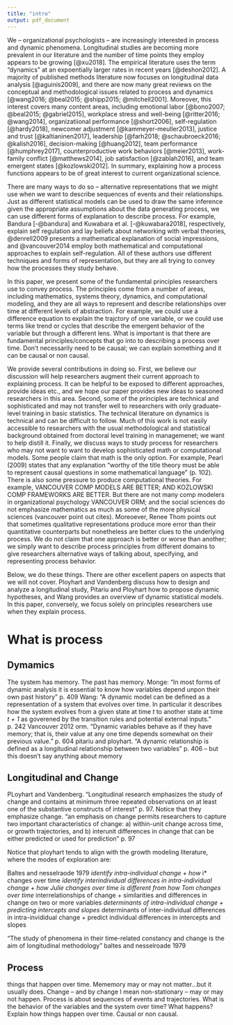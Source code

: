 ```yaml
---
title: "intro"
output: pdf_document
---
```


We -- organizational psychologists -- are increasingly interested in process and dynamic phenomena. Longitudinal studies are becoming more prevalent in our literature and the number of time points they employ appears to be growing [@xu2018]. The empirical literature uses the term "dynamics" at an expoentially larger rates in recent years [@deshon2012]. A majority of published methods literature now focuses on longitudinal data analysis [@aguinis2009], and there are now many great reviews on the conceptual and methodological issues related to process and dynamics [@wang2016; @beal2015; @shipp2015; @mitchell2001]. Moreover, this interest covers many content areas, including emotional labor [@bono2007; @beal2015; @gabriel2015], workplace stress and well-being [@ritter2016; @wang2014], organizatiional performance [@short2006], self-regulation [@hardy2018], newcomer adjustment [@kammeyer-meuller2013], justice and trust [@kaltianinen2017], leadership [@farh2018; @schaubroeck2016; @kalish2016], decision-making [@huang2012], team performance [@humphrey2017], counterproductive work behaviors [@meier2013], work-family conflict [@matthews2014], job satisfaction [@zablah2016], and team emergent states [@kozlowski2012]. In summary, explaining how a process functions appears to be of great interest to current organizational science. 

There are many ways to do so -- alternative representations that we might use when we want to describe sequences of events and their relationships. Just as different statistical models can be used to draw the same inference given the appropriate assumptions about the data generating process, we can use different forms of explanation to describe process. For example, Bandura [-@bandura] and Kuwabara et al. [-@kuwabara2018], respectively, explain self regulation and lay beliefs about networking with verbal theories, @denrell2009 presents a mathematical explanation of social impressions, and @vancouver2014 employ both mathematical and computational approaches to explain self-regulation. All of these authors use different techniques and forms of representation, but they are all trying to convey how the processes they study behave. 

In this paper, we present some of the fundamental principles researchers use to convey process. The principles come from a number of areas, including mathematics, systems theory, dynamics, and computational modeling, and they are all ways to represent and describe relationships over time at different levels of abstraction. For example, we could use a difference equation to explain the trajctory of one variable, or we could use terms like trend or cycles that describe the emergent behavior of the variable but through a different lens. What is important is that there are fundamental principles/concepts that go into to describing a process over time. Don't necessarily need to be causal; we can explain something and it can be causal or non causal. 

We provide several contributions in doing so. First, we believe our discussion will help researchers augment their current approach to explaining process. It can be helpful to be exposed to different approaches, provide ideas etc., and we hope our paper provides new ideas to seasoned researchers in this area. Second, some of the principles are technical and sophisticated and may not transfer well to researchers with only graduate-level training in basic statistics. The technical literature on dynamics is technical and can be difficult to follow. Much of this work is not easily accessible to researchers with the usual methodological and statistical background obtained from doctoral level training in managemenet; we want to help distill it. Finally, we discuss ways to study process for researchers who may not want to want to develop sophisticated math or computational models. Some people claim that math is the only option. For example, Pearl (2009) states that any explanation "worthy of the title theory must be able to represent causal questions in some mathematical language" (p. 102). There is also some pressure to produce computational theories. For example, VANCOUVER COMP MODELS ARE BETTER; AND KOZLOWSKI COMP FRAMEWORKS ARE BETTER. But there are not many comp modelers in organizational psychology VANCOUVER ORM; and the social sciences do not emphasize mathematics as much as some of the more physical sciences (vancouver point out cites). Moreoever, Renee Thom points out that sometimes qualitative representations produce more error than their quantitative counterparts but nonetheless are better clues to the underlying process. We do not claim that one approach is better or worse than another; we simply want to describe process principles from different domains to give researchers alternative ways of talking about, specifying, and representing process behavior. 

Below, we do these things. There are other excellent papers on aspects that we will not cover. Ployhart and Vandenberg discuss how to design and analyze a longitudinal study, Pitariu and Ployhart how to propose dynamic hypotheses, and Wang provides an overview of dynamic statistical models. In this paper, conversely, we focus solely on principles researchers use when they explain process.

# What is process

## Dymamics

The system has memory. The past has memory. 
Monge: "In most forms of dynamic analysis it is essential to know how variables depend unpon their own past history" p. 409
Wang: "A dynamic model can be defined as a representation of a system that evolves over time. In particular it describes how the system evolves from a given state at time *t* to another state at time *t + 1* as goverened by the transition rules and potential external inputs." p. 242
Vancouver 2012 orm. "Dynamic variables behave as if they have memory; that is, their value at any one time depends somewhat on their previous value." p. 604
pitariu and ployhart. "A dynamic relationship is defined as a longitudinal relationship between two variables" p. 406 -- but this doesn't say anything about memory

## Longitudinal and Change

PLoyhart and Vandenberg. "Longitudinal research emphasizes the study of change and contains at minimum three repeated observations on at least one of the substantive constructs of interest" p. 97. Notice that they emphasize change. "an emphasis on change permits researchers to capture two important characteristics of change: a) within-unit change across time, or growth trajectories, and b) interunit differences in change that can be either predicted or used for prediction" p. 97

Notice that ployhart tends to align with the growth modeling literature, where the modes of exploration are:

Baltes and nesselraode 1979
*identify intra-individual change
  + how *i* changes over time
*identify interindividual differences in intra-individual change
  + how Julie changes over time is different from how Tom changes over time
*interrelationships of change
  + similarities and differences in change on two or more variables
*determinants of intra-individual change
  + predicting intercepts and slopes
*determinants of inter-individual differences in intra-invididual change
  + predict individual differences in intercepts and slopes

"The study of phenomena in their time-related constancy and change is the aim of longitudinal methodology" baltes and nesselroade 1979

## Process

things that happen over time. Mememory may or may not matter...but it usually does. Change -- and by change I mean non-stationary -- may or may not happen.
Process is about sequences of events and trajectories. What is the behavior of the variables and the system over time? What happens? Explain how things happen over time. Causal or non causal. 
